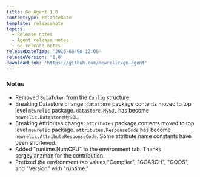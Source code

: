 ```yaml
---
title: Go Agent 1.0
contentType: releaseNote
template: releaseNote
topics:
  - Release notes
  - Agent release notes
  - Go release notes
releaseDateTime: '2016-08-08 12:00'
releaseVersion: '1.0'
downloadLink: 'https://github.com/newrelic/go-agent'
---
```


### Notes

* Removed `BetaToken` from the `Config` structure.
* Breaking Datastore change: `datastore` package contents moved to top level `newrelic` package. `datastore.MySQL` has become `newrelic.DatastoreMySQL`.
* Breaking Attributes change: `attributes` package contents moved to top level `newrelic` package. `attributes.ResponseCode` has become `newrelic.AttributeResponseCode`. Some attribute name constants have been shortened.
* Added "runtime.NumCPU" to the environment tab. Thanks sergeylanzman for the contribution.
* Prefixed the environment tab values "Compiler", "GOARCH", "GOOS", and "Version" with "runtime."
